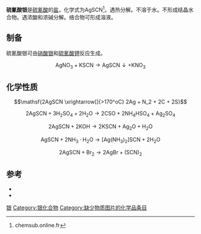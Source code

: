 {{chembox
| verifiedrevid = 
|   Name = 硫氰酸银
|CustomizedImage=[[File:Thiocyanat-Ion.svg|File:Thiocyanat-Ion.svg]][[File:Ag+.svg|File:Ag+.svg]]
|   OtherNames = 硫氰化银<br />异硫氰酸银
| Section1 = {{Chembox Identifiers
|   ChemSpiderID_Ref = {{chemspidercite|correct|chemspider}}
| ChemSpiderID =
| PubChem = 74345
| UNII_Ref = {{fdacite|correct|FDA}}
| UNII = 
| InChI = 1S/CHNS.Ag/c2-1-3;/h3H;/q;+1/p-1
| InChIKey = RHUVFRWZKMEWNS-UHFFFAOYSA-M
| SMILES = C(#N)[S-].[Ag+]
| CASNo_Ref = {{cascite|correct|CAS}}
| CASNo = 1701-93-5
| EINECS = 216-934-9
  }}
| Section2 = {{Chembox Properties
|   Formula = AgSCN
|   MolarMass = 165.951
|   Appearance = 无色晶体
|   Density = 
|   Solubility = 0.000021 g/100 mL (25 °C) <br> 0.000064 g/100 mL (100 °C)
|   MeltingPtC = 170
|   Melting_notes = （分解）
|   BoilingPt =
  }}
| Section7 = {{Chembox Hazards
|   Reference = <ref name=S>{{Sigma-Aldrich|Aldrich|299669|Nom=Silver thiocyanate 99%|Date=23/01/14}}</ref>
|   ExternalMSDS =
|   EUClass = {{Hazchem Xn}} {{Hazchem N}}<!-- Index No. 033-005-00-1 -->
|   RPhrases = {{R20/21/22}}, {{R32}}, {{R50/53}}
|   SPhrases = {{S13}}, {{S36/37}}, {{S46}}, {{S60}}, {{S61}}
|   GHSPictograms = {{GHS exclamation mark}} {{GHS environment}}
|   HPhrases = {{H-phrases|302|312|332|410}}
|   PPhrases = {{P-phrases|273|280|501}}
  }}
}}

'''硫氰酸银'''是[[硫氰酸|硫氰酸]]的[[盐|盐]]，化学式为AgSCN<ref>chemsub.online.fr</ref>。遇热分解。不溶于水。不形成结晶水合物。遇浓酸和浓碱分解。络合物可形成溶液。

== 制备 ==
硫氰酸银可由[[硝酸银|硝酸银]]和[[硫氰酸钾|硫氰酸钾]]反应生成。
:<math>\mathsf{AgNO_3 + KSCN \rightarrow AgSCN\downarrow + KNO_3}</math>

== 化学性质 ==
:<math>\mathsf{2AgSCN \xrightarrow[]{>170^oC} 2Ag + N_2 + 2C + 2S}</math>

:<math>\mathsf{2AgSCN + 3H_2SO_4 +2H_2O \rightarrow 2CSO + 2NH_4HSO_4 + Ag_2SO_4}</math>

:<math>\mathsf{2AgSCN + 2KOH \rightarrow 2KSCN + Ag_2O + H_2O}</math>

:<math>\mathsf{AgSCN + 2NH_3\cdot H_2O \rightarrow [Ag(NH_3)_2]SCN + 2H_2O}</math>

:<math>\mathsf{2AgSCN + Br_2 \rightarrow 2AgBr + (SCN)_2}</math>

== 参考 ==
{{reflist}}
* {{cite book
 |title = Справочник химика |edition = 3-е изд., испр |others = Редкол.: Никольский Б.П. и др. |location = Л.
 |publisher = Химия |year = 1971 |series = 2 |pages = 1168
}}
* {{cite book
 |author = Лидин Р.А. и др.
 |title = Химические свойства неорганических веществ: Учеб. пособие для вузов
 |edition = 3-е изд., испр |location = М. |publisher = Химия |year = 2000 |pages = 480 |isbn = 5-7245-1163-0
}}

{{银化合物}}
{{inorganic-compound-stub}}

[[Category:硫氰酸盐|银]]
[[Category:银化合物|Category:银化合物]]
[[Category:缺少物质图片的化学品条目|Category:缺少物质图片的化学品条目]]